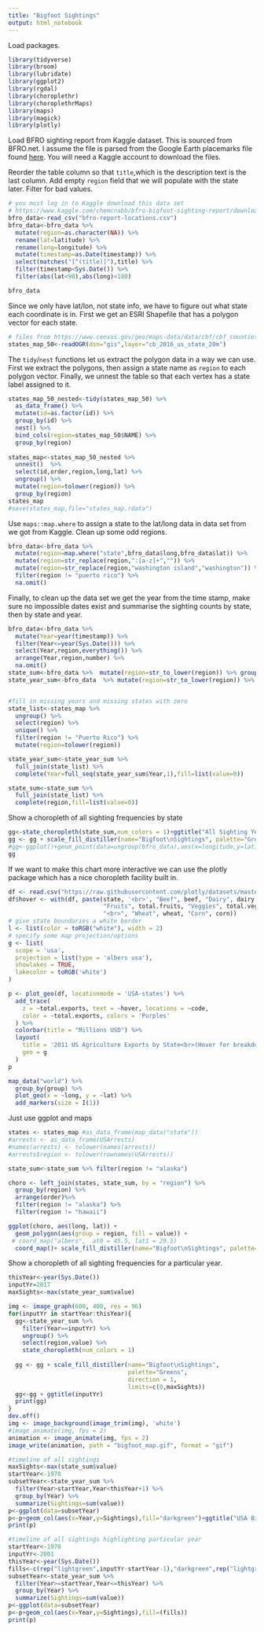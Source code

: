 ```yaml
---
title: "Bigfoot Sightings"
output: html_notebook
---
```

Load packages.
```r
library(tidyverse)
library(broom)
library(lubridate)
library(ggplot2)
library(rgdal)
library(choroplethr)
library(choroplethrMaps)
library(maps)
library(magick)
library(plotly)

```
Load BFRO sighting report from Kaggle dataset. This is sourced from BFRO.net.  I assume the file is parsed from the Google Earth placemarks file found [here](http://www.bfro.net/app/AllReports.kmz).  You will need a Kaggle account to download the files.

Reorder the table column so that `title`,which is the description text is the last column. Add empty `region` field that we will populate with the state later. Filter for bad values.

```r
# you must log in to Kaggle download this data set
# https://www.kaggle.com/chemcnabb/bfro-bigfoot-sighting-report/downloads/bfro-report-locations.csv
bfro_data<-read_csv("bfro-report-locations.csv")
bfro_data<-bfro_data %>% 
  mutate(region=as.character(NA)) %>% 
  rename(lat=latitude) %>% 
  rename(long=longitude) %>% 
  mutate(timestamp=as.Date(timestamp)) %>% 
  select(matches("[^(title)]"),title) %>% 
  filter(timestamp<Sys.Date()) %>%
  filter(abs(lat<90),abs(long)<180)

bfro_data
```

Since we only have lat/lon, not state info, we have to figure out what state each coordinate is in.  First we get an ESRI Shapefile that has a polygon vector for each state.
```r

# files from https://www.census.gov/geo/maps-data/data/cbf/cbf_counties.html put in gis directory
states_map_50<-readOGR(dsn="gis",layer="cb_2016_us_state_20m")
```

The  `tidy`/`nest` functions let us extract the polygon data in a way we can use. First we extract the polygons, then assign a state name as `region` to each polygon vector.  Finally, we unnest the table so that each vertex has a state label assigned to it.
  
```r
states_map_50_nested<-tidy(states_map_50) %>% 
  as_data_frame() %>% 
  mutate(id=as.factor(id)) %>% 
  group_by(id) %>% 
  nest() %>% 
  bind_cols(region=states_map_50$NAME) %>% 
  group_by(region)
  
states_map<-states_map_50_nested %>% 
  unnest()  %>% 
  select(id,order,region,long,lat) %>% 
  ungroup() %>% 
  mutate(region=tolower(region)) %>% 
  group_by(region)
states_map
#save(states_map,file="states_map.rdata")
```

Use `maps::map.where` to assign a state to the lat/long data in data set from we got from Kaggle. Clean up some odd regions.

```r
bfro_data<-bfro_data %>% 
  mutate(region=map.where("state",bfro_data$long,bfro_data$lat)) %>% 
  mutate(region=str_replace(region,":[a-z]+","")) %>% 
  mutate(region=str_replace(region,"washington island","washington")) %>% 
  filter(region != "puerto rico") %>% 
  na.omit()
```

Finally, to clean up the data set we get the year from the time stamp, make sure no impossible dates exist and summarise the sighting counts by state, then by state and year.

```r
bfro_data<-bfro_data %>% 
  mutate(Year=year(timestamp)) %>% 
  filter(Year<=year(Sys.Date())) %>%
  select(Year,region,everything()) %>% 
  arrange(Year,region,number) %>% 
  na.omit()
state_sum<-bfro_data %>%  mutate(region=str_to_lower(region)) %>% group_by(region) %>% summarise(value=n())
state_year_sum<-bfro_data  %>% mutate(region=str_to_lower(region)) %>% group_by(region,Year) %>% summarise(value=n())


#fill in missing years and missing states with zero 
state_list<-states_map %>% 
  ungroup() %>% 
  select(region) %>% 
  unique() %>% 
  filter(region != "Puerto Rico") %>% 
  mutate(region=tolower(region))

state_year_sum<-state_year_sum %>%
  full_join(state_list) %>% 
  complete(Year=full_seq(state_year_sum$Year,1),fill=list(value=0))

state_sum<-state_sum %>%
  full_join(state_list) %>% 
  complete(region,fill=list(value=0))
```
Show a choropleth of all sighting frequencies by state
```r

gg<-state_choropleth(state_sum,num_colors = 1)+ggtitle("All Sighting Years")
gg <- gg + scale_fill_distiller(name="Bigfoot\nSightings", palette="Greens",direction = 1)
#gg<-ggplot()+geom_point(data=ungroup(bfro_data),aes(x=longitude,y=latitude))+coord_map()
gg
```

If we want to make this chart more interactive we can use the plotly package which has a nice choropleth facility built in.

```r
df <- read.csv("https://raw.githubusercontent.com/plotly/datasets/master/2011_us_ag_exports.csv")
df$hover <- with(df, paste(state, '<br>', "Beef", beef, "Dairy", dairy, "<br>",
                           "Fruits", total.fruits, "Veggies", total.veggies,
                           "<br>", "Wheat", wheat, "Corn", corn))
# give state boundaries a white border
l <- list(color = toRGB("white"), width = 2)
# specify some map projection/options
g <- list(
  scope = 'usa',
  projection = list(type = 'albers usa'),
  showlakes = TRUE,
  lakecolor = toRGB('white')
)

p <- plot_geo(df, locationmode = 'USA-states') %>%
  add_trace(
    z = ~total.exports, text = ~hover, locations = ~code,
    color = ~total.exports, colors = 'Purples'
  ) %>%
  colorbar(title = "Millions USD") %>%
  layout(
    title = '2011 US Agriculture Exports by State<br>(Hover for breakdown)',
    geo = g
  )
p

map_data("world") %>%
  group_by(group) %>%
  plot_geo(x = ~long, y = ~lat) %>%
  add_markers(size = I(1))

```
Just use ggplot and maps
```r
states <- states_map #as_data_frame(map_data("state"))
#arrests <- as_data_frame(USArrests)
#names(arrests) <- tolower(names(arrests))
#arrests$region <- tolower(rownames(USArrests))

state_sum<-state_sum %>% filter(region != "alaska")

choro <- left_join(states, state_sum, by = "region") %>% 
  group_by(region) %>% 
  arrange(order)%>% 
  filter(region != "alaska") %>% 
  filter(region != "hawaii")

ggplot(choro, aes(long, lat)) +
  geom_polygon(aes(group = region, fill = value)) +
 # coord_map("albers",  at0 = 45.5, lat1 = 29.5)
  coord_map()+ scale_fill_distiller(name="Bigfoot\nSightings", palette="Greens",direction = 1)+theme_minimal()
```


Show a choropleth of all sighting frequencies for a particular year.
```r
thisYear<-year(Sys.Date())
inputYr=2017
maxSights<-max(state_year_sum$value)

img <- image_graph(600, 400, res = 96)
for(inputYr in startYear:thisYear){
  gg<-state_year_sum %>% 
    filter(Year==inputYr) %>% 
    ungroup() %>% 
    select(region,value) %>% 
    state_choropleth(num_colors = 1)
  
  gg <- gg + scale_fill_distiller(name="Bigfoot\nSightings", 
                                  palette="Greens",
                                  direction = 1,
                                  limits=c(0,maxSights))
  gg<-gg + ggtitle(inputYr)
  print(gg)
}
dev.off()
img <- image_background(image_trim(img), 'white')
#image_animate(img, fps = 2)
animation <- image_animate(img, fps = 2)
image_write(animation, path = "bigfoot_map.gif", format = "gif")

```



```r
#timeline of all sightings  
maxSights<-max(state_sum$value)
startYear<-1970
subsetYear<-state_year_sum %>% 
  filter(Year>startYear,Year<thisYear+1) %>% 
  group_by(Year) %>% 
  summarize(Sightings=sum(value))
p<-ggplot(data=subsetYear)
p<-p+geom_col(aes(x=Year,y=Sightings),fill="darkgreen")+ggtitle("USA Bigfoot Sightings by Year")
print(p)

```

```r
#timeline of all sightings highlighting particular year  
startYear<-1970
inputYr<-2001
thisYear<-year(Sys.Date())
fills<-c(rep("lightgreen",inputYr-startYear-1),"darkgreen",rep("lightgreen",thisYear-inputYr))
subsetYear<-state_year_sum %>% 
  filter(Year>=startYear,Year<=thisYear) %>% 
  group_by(Year) %>% 
  summarize(Sightings=sum(value))
p<-ggplot(data=subsetYear)
p<-p+geom_col(aes(x=Year,y=Sightings),fill=(fills))
print(p)

```
